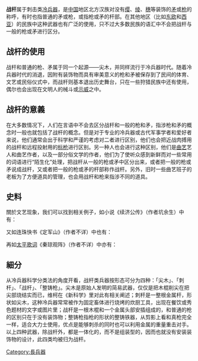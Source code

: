 {{original research|time=2014-07-03T07:08:58+00:00}}
{{Unreferenced |time=2008-04-19T16:55:04+00:00 }}
'''战杆'''属于刺击类[[冷兵器|冷兵器]]，是[[中国|中国]]地区北方汉族对没有[[缨|缨]]、[[绫|绫]]、[[穗|穗]]等装饰的[[矛|矛]]或[[枪|枪]]的称呼，有时也指普通的矛或枪，或指枪或矛的杆部。在其他地区（比如[[东欧|东欧]]和[[西亚|西亚]]）的民族中这种武器也有广泛的使用，只不过大多数民族的语汇中不会把战杆与一般的枪或矛进行区分。

== 战杆的使用 ==
战杆和普通的枪、矛属于同一个起源——尖木，并同样流行于冷兵器时代。随着冷兵器时代的消退，因附有装饰物而具有审美意义的枪和矛被保存到了民间的体育、文艺或民俗仪式中，而战杆则基本退出历史舞台，只在一些狩猎民族中还有使用，偶尔也会出现在文明人的械斗或[[示威|示威]]之中。

== 战杆的意義 ==
在大多数情况下，人们在言语中不会去区分战杆和一般的枪和矛，指涉枪和矛的概念时一般也就包括了战杆的概念。但是对于专业的冷兵器或古代军事学者和爱好者来说，他们通常会出于科学和严谨的考虑对二者进行区别，他们也会把近战肉搏用的战杆和远程投射用的[[标枪|标枪]]进行区别。另一种人也会进行这种区别，他们是[[曲艺|曲艺]]艺人和曲艺作者，以及一部分俗文学的作者，他们为了使听众感到新鲜而对一些常用的词语进行“陌生化”处理，把战杆从一般的枪或矛中区分出来，或者把一般的枪或矛说成战杆，又或者把一般的枪或矛的杆部称作战杆。另外，旧时一些曲艺班子的老板为了方便道具的管理，也会用战杆和枪来指涉不同的道具。

== 史料 ==
關於文艺现象，我们可以找到相关例子，如小说《续济公传》（作者坑余生）中有：

{{quote|“那总兵郑元龙头戴三岔亮银盔，上边珍缨高结，身披锁子连环甲，内衬素龙袍，上绣冰炸梅花朵，护心宝镜，光明闪照，九股楞的绊甲绦，肋下佩三尺龙泉剑，左边袋内龙角弓，右边壶盛狼牙箭，胯下银河兽得胜勾，挂着素缨梅花'''战杆'''，怀抱令箭，面如白玉，三络长髯飘洒胸前”}}

又如连珠快书《定军山》（作者不详）中也有：

{{quote|“[[夏侯渊|夏侯渊]]催开战马怪叫如雷无名动，拧枪来战老[[黄忠|黄忠]]，黄汉升接战厮杀抖搜精神真奋勇，咯噔噔刀劈'''战杆'''迸火星”}}

再如[[太平歌词|太平歌词]]《秦琼观阵》（作者不详）中亦有：

{{quote|“观东方青龙刀大砍刀刀刀偃月，观南方月牙斧夹钢斧斧闪金星。观西方素银枪亮银枪枪抖动银'''战杆'''，观北方五股叉托天叉混海蛟龙”的说法。}}

== 細分 ==
从冷兵器科学分类法的角度开看，战杆类兵器按形态可分为四种：「尖木」、「刺杆」、「战杆」、「整铸枪」。尖木是原始人发明的简易武器，仅仅是把木棍削尖在把尖部烧结实而已，维柯在《新科学》里对此有相关阐述；刺杆是一整根金属杆，形状如尖木，这种冷兵器常常被作为固定畜体进行烧烤的炊厨工具，出现在餐饮或秀色题材的文字或图片里；战杆是一根木棍和一个金属头部安插组成的，和普通的枪的区别只在于没有装饰物；整铸枪指枪的形状的整铸铁器，从剪影上看和真枪完全一样，适合大力士使用，优点是能够刺杀的同时也可以利用金属的重量重击对手。以上四种武器，除战杆外，都是一体化的，而不是组装型的，因而也就没有安装装饰物的设计，此四类均被归为战杆。

[[Category:長兵器|Category:長兵器]]